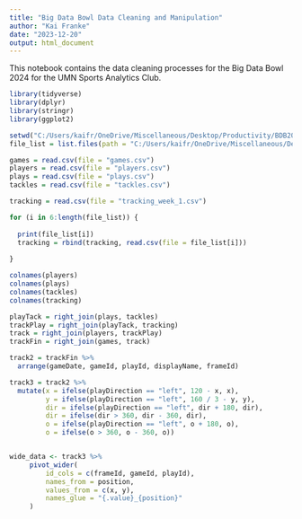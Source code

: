 ---
title: "Big Data Bowl Data Cleaning and Manipulation"
author: "Kai Franke"
date: "2023-12-20"
output: html_document
---

This notebook contains the data cleaning processes for the Big Data Bowl 2024 for the UMN Sports Analytics Club.


```{r Loading Libraries and Data}

library(tidyverse)
library(dplyr)
library(stringr)
library(ggplot2)

setwd("C:/Users/kaifr/OneDrive/Miscellaneous/Desktop/Productivity/BDB2024/nfl-big-data-bowl-2024")
file_list = list.files(path = "C:/Users/kaifr/OneDrive/Miscellaneous/Desktop/Productivity/BDB2024/nfl-big-data-bowl-2024")

games = read.csv(file = "games.csv")
players = read.csv(file = "players.csv")
plays = read.csv(file = "plays.csv")
tackles = read.csv(file = "tackles.csv")

tracking = read.csv(file = "tracking_week_1.csv")

for (i in 6:length(file_list)) {
  
  print(file_list[i])
  tracking = rbind(tracking, read.csv(file = file_list[i]))
  
}

```

```{r Merging}

colnames(players)
colnames(plays)
colnames(tackles)
colnames(tracking)

playTack = right_join(plays, tackles)
trackPlay = right_join(playTack, tracking)
track = right_join(players, trackPlay)
trackFin = right_join(games, track)

```

```{r Quick Clean}

track2 = trackFin %>%
  arrange(gameDate, gameId, playId, displayName, frameId)

track3 = track2 %>%
  mutate(x = ifelse(playDirection == "left", 120 - x, x),
         y = ifelse(playDirection == "left", 160 / 3 - y, y),
         dir = ifelse(playDirection == "left", dir + 180, dir),
         dir = ifelse(dir > 360, dir - 360, dir),
         o = ifelse(playDirection == "left", o + 180, o),
         o = ifelse(o > 360, o - 360, o))



```

```{r}

wide_data <- track3 %>%
     pivot_wider(
         id_cols = c(frameId, gameId, playId),
         names_from = position,
         values_from = c(x, y),
         names_glue = "{.value}_{position}"
     )

```
